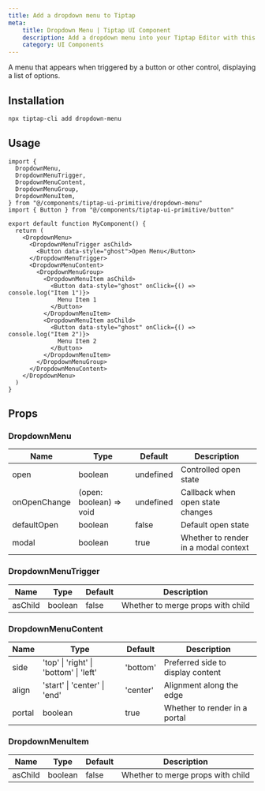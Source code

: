 ```yaml
---
title: Add a dropdown menu to Tiptap
meta:
    title: Dropdown Menu | Tiptap UI Component
    description: Add a dropdown menu into your Tiptap Editor with this UI Component. More in the docs!
    category: UI Components
---
```


A menu that appears when triggered by a button or other control, displaying a list of options.

## Installation

```bash
npx tiptap-cli add dropdown-menu
```

## Usage

```tsx
import {
  DropdownMenu,
  DropdownMenuTrigger,
  DropdownMenuContent,
  DropdownMenuGroup,
  DropdownMenuItem,
} from "@/components/tiptap-ui-primitive/dropdown-menu"
import { Button } from "@/components/tiptap-ui-primitive/button"

export default function MyComponent() {
  return (
    <DropdownMenu>
      <DropdownMenuTrigger asChild>
        <Button data-style="ghost">Open Menu</Button>
      </DropdownMenuTrigger>
      <DropdownMenuContent>
        <DropdownMenuGroup>
          <DropdownMenuItem asChild>
            <Button data-style="ghost" onClick={() => console.log("Item 1")}>
              Menu Item 1
            </Button>
          </DropdownMenuItem>
          <DropdownMenuItem asChild>
            <Button data-style="ghost" onClick={() => console.log("Item 2")}>
              Menu Item 2
            </Button>
          </DropdownMenuItem>
        </DropdownMenuGroup>
      </DropdownMenuContent>
    </DropdownMenu>
  )
}
```

## Props

### DropdownMenu

| Name         | Type                    | Default   | Description                          |
| ------------ | ----------------------- | --------- | ------------------------------------ |
| open         | boolean                 | undefined | Controlled open state                |
| onOpenChange | (open: boolean) => void | undefined | Callback when open state changes     |
| defaultOpen  | boolean                 | false     | Default open state                   |
| modal        | boolean                 | true      | Whether to render in a modal context |

### DropdownMenuTrigger

| Name    | Type    | Default | Description                       |
| ------- | ------- | ------- | --------------------------------- |
| asChild | boolean | false   | Whether to merge props with child |

### DropdownMenuContent

| Name   | Type                                   | Default  | Description                       |
| ------ | -------------------------------------- | -------- | --------------------------------- |
| side   | 'top' \| 'right' \| 'bottom' \| 'left' | 'bottom' | Preferred side to display content |
| align  | 'start' \| 'center' \| 'end'           | 'center' | Alignment along the edge          |
| portal | boolean                                | true     | Whether to render in a portal     |

### DropdownMenuItem

| Name    | Type    | Default | Description                       |
| ------- | ------- | ------- | --------------------------------- |
| asChild | boolean | false   | Whether to merge props with child |